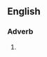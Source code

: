 ==English==
===Adverb===
{{en-adv|sg=as a [[lamb]] to the [[slaughter]]|-}}

# {{alternative form of|[[like a lamb to the slaughter]]}}